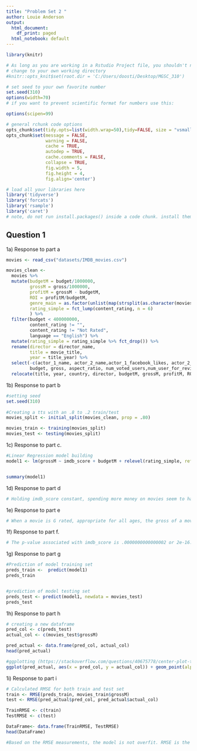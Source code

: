 ---
title: "Problem Set 2 "
author: Louie Anderson
output:
  html_document:
    df_print: paged
  html_notebook: default
---

```{r setup, include=FALSE}


library(knitr)

# As long as you are working in a Rstudio Project file, you shouldn't need to 'hard code' directories like this 
# change to your own working directory
#knitr::opts_knit$set(root.dir = 'C:/Users/doosti/Desktop/MGSC_310')

# set seed to your own favorite number
set.seed(310)
options(width=70)
# if you want to prevent scientific format for numbers use this:

options(scipen=99)

# general rchunk code options
opts_chunk$set(tidy.opts=list(width.wrap=50),tidy=FALSE, size = "vsmall")
opts_chunk$set(message = FALSE,
               warning = FALSE,
               cache = TRUE,
               autodep = TRUE,
               cache.comments = FALSE,
               collapse = TRUE,
               fig.width = 5,  
               fig.height = 4,
               fig.align='center')

```

```{r setup_2}

# load all your libraries here
library('tidyverse')
library('forcats')
library('rsample')
library('caret')
# note, do not run install.packages() inside a code chunk. install them in the console outside of a code chunk. 

```


## Question 1

1a) Response to part a
```{r}

movies <- read_csv("datasets/IMDB_movies.csv")

movies_clean <- 
  movies %>% 
  mutate(budgetM = budget/1000000,
         grossM = gross/1000000,
         profitM = grossM - budgetM,
         ROI = profitM/budgetM,
         genre_main = as.factor(unlist(map(strsplit(as.character(movies$genres),"\\|"),1))) %>% fct_lump(12),
         rating_simple = fct_lump(content_rating, n = 6)
         ) %>%
  filter(budget < 400000000, 
         content_rating != "", 
         content_rating != "Not Rated",
         language == "English") %>% 
  mutate(rating_simple = rating_simple %>% fct_drop()) %>% 
  rename(director = director_name, 
         title = movie_title,
         year = title_year) %>% 
  select(-c(actor_1_name, actor_2_name,actor_1_facebook_likes, actor_2_facebook_likes, 
         budget, gross, aspect_ratio, num_voted_users,num_user_for_reviews)) %>% 
  relocate(title, year, country, director, budgetM, grossM, profitM, ROI, imdb_score, genre_main, rating_simple, language, duration)


```

1b) Response to part b

```{r}

#setting seed
set.seed(310)
         
#Creating a tts with an .8 to .2 train/test
movies_split <- initial_split(movies_clean, prop = .80)

movies_train <- training(movies_split)
movies_test <- testing(movies_split)

```


1c) Response to part c. 

```{r}
#Linear Regression model building
model1 <- lm(grossM ~ imdb_score + budgetM + relevel(rating_simple, ref = "R"), data = movies_train)


summary(model1)

```


1d) Response to part d 


```{r}

# Holding imdb_score constant, spending more money on movies seem to have a net positive return on movie gross. This is illustrated by the positive coefficient value for budgetM, which translates to a 15.6 million increase in gross per 1 unit, or 1 million dollar, invested in budgeting. A higher budget will lead to higher gross for a movie.

```



1e) Response to part e 


```{r}

# When a movie is G rated, appropriate for all ages, the gross of a movie is increased by 33.8 million dollars. The nature of G rating is categorical, which does not lead to any type of incrementing. Rather, if a movie is G rating, it will have an increase of 33.8 million dollars in gross. Any other rating, it will increase by that respective rating, while the coefficient for rating G will be 0.

```


1f) Response to part f. 


```{r}

# The p-value associated with imdb_score is .0000000000000002 or 2e-16.A p-value can be defined as the probability, or significance, that a variable is related to the output. With relation to imdb_score and grossM, the p-value for imdb_score indicates that there is a relationship with grossM. This is because the smaller the p-value, the more significant a variable is, usually under .05.

```


1g) Response to part g 


```{r}

#Prediction of model training set
preds_train <-  predict(model1)
preds_train


#prediction of model testing set
preds_test <- predict(model1, newdata = movies_test)
preds_test

```

1h) Response to part h 


```{r}

# creating a new dataframe
pred_col <- c(preds_test)
actual_col <- c(movies_test$grossM)

pred_actual <- data.frame(pred_col, actual_col)
head(pred_actual)

#ggplotting (https://stackoverflow.com/questions/40675778/center-plot-title-in-ggplot2) for adjusting plot title
ggplot(pred_actual, aes(x = pred_col, y = actual_col)) + geom_point(alpha = .3) + theme_bw() + theme(panel.border = element_blank()) + xlab("Predicted Gross Values") + ylab("Actual Gross Values") + ggtitle("Actual vs Predicted Gross in Millions") + theme(plot.title = element_text(hjust = 0.5)) + geom_smooth (method = lm, se = FALSE)

```


1i) Response to part i 


```{r}
# Calculated RMSE for both train and test set
train <- RMSE(preds_train, movies_train$grossM)
test <- RMSE(pred_actual$pred_col, pred_actual$actual_col)

TrainRMSE <- c(train)
TestRMSE <- c(test)

DataFrame<- data.frame(TrainRMSE, TestRMSE)
head(DataFrame)

#Based on the RMSE measurements, the model is not overfit. RMSE is the measure of fit, or the measure of how well the model is in predicting the true values. A smaller number means better fir or better predictions; 0 means an absolutely perfect fit. Overfitting means that the model should have a much smaller RMSE score in the training set than the testing set. Since this is not the case, both scores are about the same, the model is not overfit.
```

